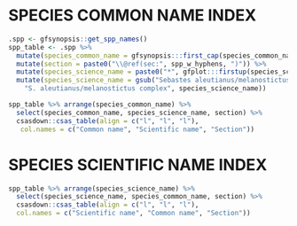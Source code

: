 \clearpage

# SPECIES COMMON NAME INDEX 

```r
.spp <- gfsynopsis::get_spp_names()
spp_table <- .spp %>%
  mutate(species_common_name = gfsynopsis:::first_cap(species_common_name)) %>%
  mutate(section = paste0("\\@ref(sec:", spp_w_hyphens, ")")) %>%
  mutate(species_science_name = paste0("*", gfplot:::firstup(species_science_name), "*")) %>% 
  mutate(species_science_name = gsub("Sebastes aleutianus/melanostictus complex", 
    "S. aleutianus/melanostictus complex", species_science_name))

spp_table %>% arrange(species_common_name) %>%
  select(species_common_name, species_science_name, section) %>% 
  csasdown::csas_table(align = c("l", "l", "l"),
   col.names = c("Common name", "Scientific name", "Section"))
```

\clearpage

# SPECIES SCIENTIFIC NAME INDEX 

```r
spp_table %>% arrange(species_science_name) %>%
  select(species_science_name, species_common_name, section) %>% 
  csasdown::csas_table(align = c("l", "l", "l"),
  col.names = c("Scientific name", "Common name", "Section"))
```

\clearpage
